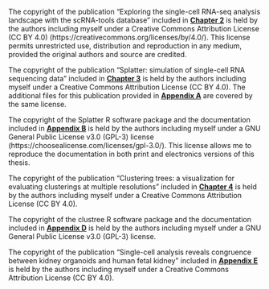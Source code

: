 The copyright of the publication "Exploring the single-cell RNA-seq analysis
landscape with the scRNA-tools database" included in **[Chapter 2](#tools)**
is held by the authors including myself under a Creative Commons Attribution
License (CC BY 4.0) (https://creativecommons.org/licenses/by/4.0/). This
license permits unrestricted use, distribution and reproduction in any medium,
provided the original authors and source are credited.

The copyright of the publication "Splatter: simulation of single-cell RNA
sequencing data" included in **[Chapter 3](#simulation)** is held by the
authors including myself under a Creative Commons Attribution License (CC BY
4.0). The additional files for this publication provided in
**[Appendix A](#splatter-additional)** are covered by the same license.

The copyright of the Splatter R software package and the documentation included
in **[Appendix B](#splatter-docs)** is held by the authors including myself
under a GNU General Public License v3.0 (GPL-3) license
(https://choosealicense.com/licenses/gpl-3.0/). This license allows me to
reproduce the documentation in both print and electronics versions of this
thesis.

The copyright of the publication "Clustering trees: a visualization for
evaluating clusterings at multiple resolutions" included in
**[Chapter 4](#clust-trees)** is held by the authors including myself under a
Creative Commons Attribution License (CC BY 4.0).

The copyright of the clustree R software package and the documentation included
in **[Appendix D](#clustree-docs)** is held by the authors including myself
under a GNU General Public License v3.0 (GPL-3) license.

The copyright of the publication "Single-cell analysis reveals congruence
between kidney organoids and human fetal kidney" included in
**[Appendix E](#organoid-paper)** is held by the authors including myself under
a Creative Commons Attribution License (CC BY 4.0).

